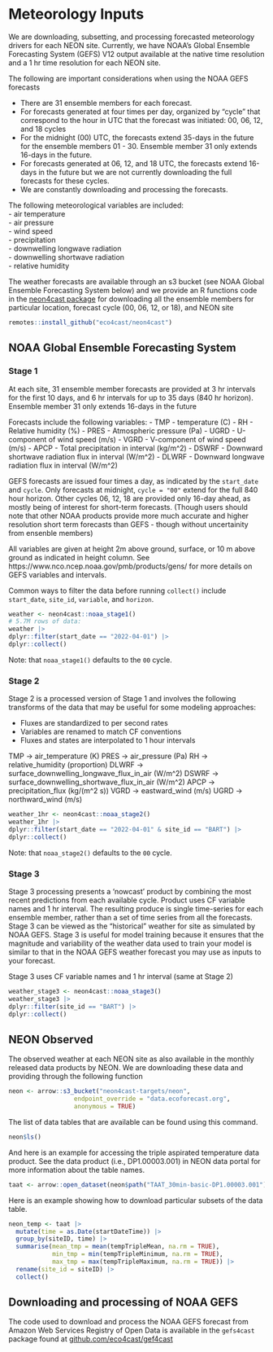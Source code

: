 # Meteorology Inputs{#met_inputs}

We are downloading, subsetting, and processing forecasted meteorology drivers for each NEON site.  Currently, we have NOAA’s Global Ensemble Forecasting System (GEFS) V12 output available at the native time resolution and a 1 hr time resolution for each NEON site.  

The following are important considerations when using the NOAA GEFS forecasts

- There are 31 ensemble members for each forecast. 
- For forecasts generated at four times per day, organized by "cycle" that correspond to the hour in UTC that the forecast was initiated: 00, 06, 12, and 18 cycles
- For the midnight (00) UTC, the forecasts extend 35-days in the future for the ensemble members 01 - 30.  Ensemble member 31 only extends 16-days in the future.
- For forecasts generated at 06, 12, and 18 UTC, the forecasts extend 16-days in the future but we are not currently downloading the full forecasts for these cycles.  
- We are constantly downloading and processing the forecasts. 

The following meteorological variables are included:   
- air temperature   
- air pressure  
- wind speed   
- precipitation   
- downwelling longwave radiation   
- downwelling shortwave radiation   
- relative humidity   

The weather forecasts are available through an s3 bucket (see NOAA Global Ensemble Forecasting System below) and we provide an R functions code in the [neon4cast package](https://github.com/eco4cast/neon4cast) for downloading all the ensemble members for particular location, forecast cycle (00, 06, 12, or 18), and NEON site

```r
remotes::install_github("eco4cast/neon4cast")
```

## NOAA Global Ensemble Forecasting System

### Stage 1

At each site, 31 ensemble member forecasts are provided at 3 hr intervals for the first 10 days, and 6 hr intervals for up to 35 days (840 hr horizon).  Ensemble member 31 only extends 16-days in the future

Forecasts include the following variables:
- TMP - temperature (C)
- RH - Relative humidity (%)
- PRES - Atmospheric pressure (Pa)
- UGRD - U-component of wind speed (m/s)
- VGRD - V-component of wind speed (m/s)
- APCP - Total precipitation in interval (kg/m^2)
- DSWRF - Downward shortwave radiation flux in interval (W/m^2)
- DLWRF - Downward longwave radiation flux in interval (W/m^2)

GEFS forecasts are issued four times a day, as indicated by the `start_date` and `cycle`. Only forecasts at midnight, `cycle = "00"` extend for the full 840 hour horizon. Other cycles 06, 12, 18 are provided only 16-day ahead, as mostly being of interest for short-term forecasts. (Though users should note that other NOAA products provide more much accurate and higher resolution short term forecasts than GEFS - though without uncertainity from ensenble members)

All variables are given at height 2m above ground, surface, or 10 m above ground as indicated in height column. See https://www.nco.ncep.noaa.gov/pmb/products/gens/ for more details on GEFS variables and intervals.

Common ways to filter the data before running `collect()` include `start_date`, `site_id`, `variable`, and `horizon`.

```r
weather <- neon4cast::noaa_stage1()
# 5.7M rows of data:
weather |> 
dplyr::filter(start_date == "2022-04-01") |>
dplyr::collect()
```

Note: that `noaa_stage1()` defaults to the `00` cycle.

### Stage 2

Stage 2 is a processed version of Stage 1 and involves the following transforms of the data that may be useful for some modeling approaches:

- Fluxes are standardized to per second rates
- Variables are renamed to match CF conventions 
- Fluxes and states are interpolated to 1 hour intervals

TMP -> air_temperature (K)
PRES -> air_pressure (Pa)
RH -> relative_humidity (proportion)
DLWRF -> surface_downwelling_longwave_flux_in_air (W/m^2)
DSWRF -> surface_downwelling_shortwave_flux_in_air  (W/m^2)
APCP -> precipitation_flux (kg/(m^2 s))
VGRD -> eastward_wind (m/s)
UGRD -> northward_wind (m/s)


```r
weather_1hr <- neon4cast::noaa_stage2()
weather_1hr |> 
dplyr::filter(start_date == "2022-04-01" & site_id == "BART") |>
dplyr::collect()
```

Note: that `noaa_stage2()` defaults to the `00` cycle.

### Stage 3

Stage 3 processing presents a 'nowcast' product by combining the most recent predictions from each available cycle. Product uses CF variable names and 1 hr interval.  The resulting produce is single time-series for each ensemble member, rather than a set of time series from all the forecasts.  Stage 3 can be viewed as the "historical" weather for site as simulated by NOAA GEFS.  Stage 3 is useful for model training because it ensures that the magnitude and variability of the weather data used to train your model is similar to that in the NOAA GEFS weather forecast you may use as inputs to your forecast.

Stage 3 uses CF variable names and 1 hr interval (same at Stage 2)

```r
weather_stage3 <- neon4cast::noaa_stage3()
weather_stage3 |> 
dplyr::filter(site_id == "BART") |>
dplyr::collect()
```

## NEON Observed

The observed weather at each NEON site as also available in the monthly released data products by NEON.  We are downloading these data and providing through the following function

```r
neon <- arrow::s3_bucket("neon4cast-targets/neon",
                  endpoint_override = "data.ecoforecast.org",
                  anonymous = TRUE)
```

The list of data tables that are available can be found using this command.

```r
neon$ls()
```

And here is an example for accessing the triple aspirated temperature data product. See the data product (i.e., DP1.00003.001) in NEON data portal for more information about the table names.

```r
taat <- arrow::open_dataset(neon$path("TAAT_30min-basic-DP1.00003.001")) 
```

Here is an example showing how to download particular subsets of the data table.

```r
neon_temp <- taat |>
  mutate(time = as.Date(startDateTime)) |>
  group_by(siteID, time) |>
  summarise(mean_tmp = mean(tempTripleMean, na.rm = TRUE),
            min_tmp = min(tempTripleMinimum, na.rm = TRUE),
            max_tmp = max(tempTripleMaximum, na.rm = TRUE)) |>
  rename(site_id = siteID) |>
  collect()

```

## Downloading and processing of NOAA GEFS

The code used to download and process the NOAA GEFS forecast from Amazon Web Services Registry of Open Data is available in the `gefs4cast` package found at [github.com/eco4cast/gef4cast](https://github.com/eco4cast/gef4cast)